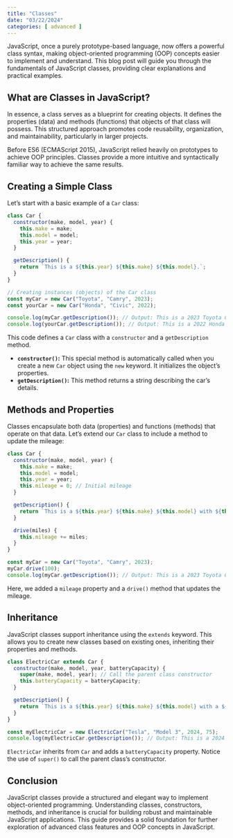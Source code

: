 ```yaml
---
title: "Classes"
date: "03/22/2024"
categories: [ advanced ]
---
```


JavaScript, once a purely prototype-based language, now offers a powerful class syntax, making object-oriented programming (OOP) concepts easier to implement and understand.  This blog post will guide you through the fundamentals of JavaScript classes, providing clear explanations and practical examples.

## What are Classes in JavaScript?

In essence, a class serves as a blueprint for creating objects.  It defines the properties (data) and methods (functions) that objects of that class will possess.  This structured approach promotes code reusability, organization, and maintainability, particularly in larger projects.

Before ES6 (ECMAScript 2015), JavaScript relied heavily on prototypes to achieve OOP principles. Classes provide a more intuitive and syntactically familiar way to achieve the same results.

## Creating a Simple Class

Let's start with a basic example of a `Car` class:

```javascript
class Car {
  constructor(make, model, year) {
    this.make = make;
    this.model = model;
    this.year = year;
  }

  getDescription() {
    return `This is a ${this.year} ${this.make} ${this.model}.`;
  }
}

// Creating instances (objects) of the Car class
const myCar = new Car("Toyota", "Camry", 2023);
const yourCar = new Car("Honda", "Civic", 2022);

console.log(myCar.getDescription()); // Output: This is a 2023 Toyota Camry.
console.log(yourCar.getDescription()); // Output: This is a 2022 Honda Civic.
```

This code defines a `Car` class with a `constructor` and a `getDescription` method.

* **`constructor()`:** This special method is automatically called when you create a new `Car` object using the `new` keyword. It initializes the object's properties.
* **`getDescription()`:** This method returns a string describing the car's details.


## Methods and Properties

Classes encapsulate both data (properties) and functions (methods) that operate on that data.  Let's extend our `Car` class to include a method to update the mileage:

```javascript
class Car {
  constructor(make, model, year) {
    this.make = make;
    this.model = model;
    this.year = year;
    this.mileage = 0; // Initial mileage
  }

  getDescription() {
    return `This is a ${this.year} ${this.make} ${this.model} with ${this.mileage} miles.`;
  }

  drive(miles) {
    this.mileage += miles;
  }
}

const myCar = new Car("Toyota", "Camry", 2023);
myCar.drive(100);
console.log(myCar.getDescription()); // Output: This is a 2023 Toyota Camry with 100 miles.
```

Here, we added a `mileage` property and a `drive()` method that updates the mileage.


## Inheritance

JavaScript classes support inheritance using the `extends` keyword.  This allows you to create new classes based on existing ones, inheriting their properties and methods.

```javascript
class ElectricCar extends Car {
  constructor(make, model, year, batteryCapacity) {
    super(make, model, year); // Call the parent class constructor
    this.batteryCapacity = batteryCapacity;
  }

  getDescription() {
    return `This is a ${this.year} ${this.make} ${this.model} with a ${this.batteryCapacity} kWh battery and ${this.mileage} miles.`;
  }
}

const myElectricCar = new ElectricCar("Tesla", "Model 3", 2024, 75);
console.log(myElectricCar.getDescription()); // Output: This is a 2024 Tesla Model 3 with a 75 kWh battery and 0 miles.

```

`ElectricCar` inherits from `Car` and adds a `batteryCapacity` property.  Notice the use of `super()` to call the parent class's constructor.


## Conclusion

JavaScript classes provide a structured and elegant way to implement object-oriented programming. Understanding classes, constructors, methods, and inheritance is crucial for building robust and maintainable JavaScript applications.  This guide provides a solid foundation for further exploration of advanced class features and OOP concepts in JavaScript.

